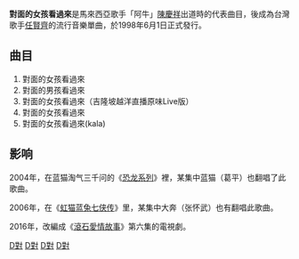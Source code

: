 {{Infobox album
| name       = 對面的女孩看過來
| type       = [[專輯|專輯]]
| artist     = [[任賢齊|任賢齊]]
<!-- 注释出：| cover      = Ren08.jpg -->
| recorded   = 
<!-- 未知參數 | background = #CFDCE6 -->
| released   = 1998年6月1日
| genre      = [[華語流行音樂|華語流行音樂]]
| label      = [[滾石唱片|滾石唱片]]
| length     = 
| producer   = 
| reviews    = 
| prev_title = [[很受傷|很受傷]]
| prev_year  = 1997
| next_title = [[愛像太平洋|愛像太平洋]]
| next_year  = 1998
}}
'''對面的女孩看過來'''是馬來西亞歌手「阿牛」[[陳慶祥|陳慶祥]]出道時的代表曲目，後成為台灣歌手[[任賢齊|任賢齊]]的流行音樂單曲，於1998年6月1日正式發行。

==曲目==
#對面的女孩看過來
#對面的男孩看過來
#對面的女孩看過來（吉隆坡越洋直播原味Live版）
#對面的女孩看過來
#對面的女孩看過來(kala)
==影响==
2004年，在蓝猫淘气三千问的《[[恐龙系列|恐龙系列]]》裡，某集中蓝猫（葛平）也翻唱了此歌曲。

2006年，在《[[虹猫蓝兔七侠传|虹猫蓝兔七侠传]]》里，某集中大奔（张怀武）也有翻唱此歌曲。

2016年，改編成《[[滾石愛情故事|滾石愛情故事]]》第六集的電視劇。

[[Category:任賢齊音樂專輯|D對]]
[[Category:台灣音樂專輯|D對]]
[[Category:1998年單曲|D對]]
[[Category:流行音樂專輯|D對]]